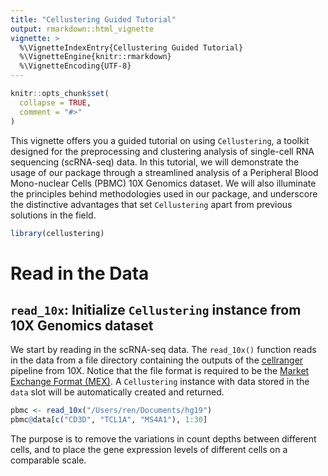 ```yaml
---
title: "Cellustering Guided Tutorial"
output: rmarkdown::html_vignette
vignette: >
  %\VignetteIndexEntry{Cellustering Guided Tutorial}
  %\VignetteEngine{knitr::rmarkdown}
  %\VignetteEncoding{UTF-8}
---
```


```r
knitr::opts_chunk$set(
  collapse = TRUE,
  comment = "#>"
)
```

This vignette offers you a guided tutorial on using `Cellustering`, a toolkit designed for the preprocessing and clustering analysis of single-cell RNA sequencing (scRNA-seq) data. In this tutorial, we will demonstrate the usage of our package through a streamlined analysis of a Peripheral Blood Mono-nuclear Cells (PBMC) 10X Genomics dataset. We will also illuminate the principles behind methodologies used in our package, and underscore the distinctive advantages that set `Cellustering` apart from previous solutions in the field.

```r
library(cellustering)
```

# Read in the Data

## `read_10x`: Initialize `Cellustering` instance from 10X Genomics dataset

We start by reading in the scRNA-seq data. The `read_10x()` function reads in the data from a file directory containing the outputs of the [cellranger](https://support.10xgenomics.com/single-cell-gene-expression/software/pipelines/latest/what-is-cell-ranger) pipeline from 10X. Notice that the file format is required to be the [Market Exchange Format (MEX)](https://www.10xgenomics.com/cn/support/software/cell-ranger/latest/analysis/outputs/cr-outputs-mex-matrices). A `Cellustering` instance with data stored in the `data` slot will be automatically created and returned.

```r
pbmc <- read_10x("/Users/ren/Documents/hg19")
pbmc@data[c("CD3D", "TCL1A", "MS4A1"), 1:30]
```


The purpose is to remove the variations in count depths between different cells, and to place the gene expression levels of different cells on a comparable scale.